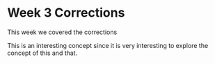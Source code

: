 # Week 3 Corrections {.unnumbered}

This week we covered the corrections

This is an interesting concept since it is very interesting to explore the concept of this and that.
